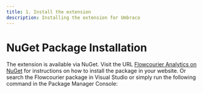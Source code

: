 ```yaml
---
title: 1. Install the extension
description: Installing the extension for Umbraco
---
```


# NuGet Package Installation

   The extension is available via NuGet. Visit the URL [Flowcourier Analytics on NuGet]( https://www.nuget.org/packages/Flowcourier.Umbraco.Analytics/) for instructions on how to install the package in your website. Or search the Flowcourier package in Visual Studio or simply run the following command in the Package Manager Console:
    <Code code="dotnet add package Flowcourier.Umbraco.Analytics" lang="shell"  />


